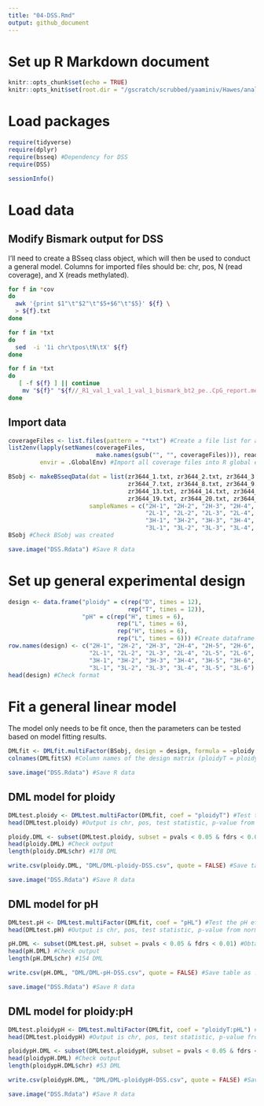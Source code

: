 ```yaml
---
title: "04-DSS.Rmd"
output: github_document
---
```


# Set up R Markdown document

```r
knitr::opts_chunk$set(echo = TRUE)
knitr::opts_knit$set(root.dir = "/gscratch/scrubbed/yaaminiv/Hawes/analyses/DSS") #Set root directory
```

# Load packages

```r
require(tidyverse)
require(dplyr)
require(bsseq) #Dependency for DSS
require(DSS)
```

```r
sessionInfo()
```

# Load data

## Modify Bismark output for DSS

I'll need to create a BSseq class object, which will then be used to conduct a general model. Columns for imported files should be: chr, pos, N (read coverage), and X (reads methylated).

```bash
for f in *cov
do
  awk '{print $1"\t"$2"\t"$5+$6"\t"$5}' ${f} \
  > ${f}.txt
done
```

```bash
for f in *txt
do
  sed  -i '1i chr\tpos\tN\tX' ${f}
done
```

```bash
for f in *txt
do
   [ -f ${f} ] || continue
    mv "${f}" "${f//_R1_val_1_val_1_val_1_bismark_bt2_pe..CpG_report.merged_CpG_evidence.cov/}"
done
```

## Import data

```r
coverageFiles <- list.files(pattern = "*txt") #Create a file list for all 24 files to import
list2env(lapply(setNames(coverageFiles,
                         make.names(gsub("", "", coverageFiles))), read.table, header = TRUE),
         envir = .GlobalEnv) #Import all coverage files into R global environment, using first line as header
```

```r
BSobj <- makeBSseqData(dat = list(zr3644_1.txt, zr3644_2.txt, zr3644_3.txt, zr3644_4.txt, zr3644_5.txt, zr3644_6.txt,
                                  zr3644_7.txt, zr3644_8.txt, zr3644_9.txt, zr3644_10.txt, zr3644_11.txt, zr3644_12.txt,
                                  zr3644_13.txt, zr3644_14.txt, zr3644_15.txt, zr3644_16.txt, zr3644_17.txt, zr3644_18.txt,
                                  zr3644_19.txt, zr3644_20.txt, zr3644_21.txt, zr3644_22.txt, zr3644_23.txt, zr3644_24.txt),
                       sampleNames = c("2H-1", "2H-2", "2H-3", "2H-4", "2H-5", "2H-6",
                                       "2L-1", "2L-2", "2L-3", "2L-4", "2L-5", "2L-6",
                                       "3H-1", "3H-2", "3H-3", "3H-4", "3H-5", "3H-6",
                                       "3L-1", "3L-2", "3L-3", "3L-4", "3L-5", "3L-6")) #Make BSseq object. dat = list of dataframes with coverage information. sampleNames = sample names.
BSobj #Check BSobj was created
```

```r
save.image("DSS.Rdata") #Save R data
```

# Set up general experimental design

```r
design <- data.frame("ploidy" = c(rep("D", times = 12),
                                  rep("T", times = 12)),
                     "pH" = c(rep("H", times = 6),
                               rep("L", times = 6),
                               rep("H", times = 6),
                               rep("L", times = 6))) #Create dataframe with experimental design information
row.names(design) <- c("2H-1", "2H-2", "2H-3", "2H-4", "2H-5", "2H-6",
                       "2L-1", "2L-2", "2L-3", "2L-4", "2L-5", "2L-6",
                       "3H-1", "3H-2", "3H-3", "3H-4", "3H-5", "3H-6",
                       "3L-1", "3L-2", "3L-3", "3L-4", "3L-5", "3L-6") #Set sampleID as rownames
head(design) #Check format
```

# Fit a general linear model

The model only needs to be fit once, then the parameters can be tested based on model fitting results.

```r
DMLfit <- DMLfit.multiFactor(BSobj, design = design, formula = ~ploidy + pH + ploidy:pH) #Formula: intercept, additive effect of ploidy and pH, and interaction
colnames(DMLfit$X) #Column names of the design matrix (ploidyT = ploidy triploid, pHL = pH low, ploidyT:pHL = interaction)
```

```r
save.image("DSS.Rdata") #Save R data
```

## DML model for ploidy

```r
DMLtest.ploidy <- DMLtest.multiFactor(DMLfit, coef = "ploidyT") #Test the ploidy effect
head(DMLtest.ploidy) #Output is chr, pos, test statistic, p-value from normal distribution, and FDR.
```

```r
ploidy.DML <- subset(DMLtest.ploidy, subset = pvals < 0.05 & fdrs < 0.01) #Obtain loci with p-value < 0.05 and FDR < 0.01
head(ploidy.DML) #Check output
length(ploidy.DML$chr) #178 DML
```

```r
write.csv(ploidy.DML, "DML/DML-ploidy-DSS.csv", quote = FALSE) #Save table as .csv

save.image("DSS.Rdata") #Save R data
```

## DML model for pH

```r
DMLtest.pH <- DMLtest.multiFactor(DMLfit, coef = "pHL") #Test the pH effect
head(DMLtest.pH) #Output is chr, pos, test statistic, p-value from normal distribution, and FDR.
```

```r
pH.DML <- subset(DMLtest.pH, subset = pvals < 0.05 & fdrs < 0.01) #Obtain loci with p-value < 0.05 and FDR < 0.01
head(pH.DML) #Check output
length(pH.DML$chr) #154 DML
```

```r
write.csv(pH.DML, "DML/DML-pH-DSS.csv", quote = FALSE) #Save table as .csv

save.image("DSS.Rdata") #Save R data
```

## DML model for ploidy:pH

```r
DMLtest.ploidypH <- DMLtest.multiFactor(DMLfit, coef = "ploidyT:pHL") #Test the ploidy-pH interaction
head(DMLtest.ploidypH) #Output is chr, pos, test statistic, p-value from normal distribution, and FDR.
```

```r
ploidypH.DML <- subset(DMLtest.ploidypH, subset = pvals < 0.05 & fdrs < 0.01) #Obtain loci with p-value < 0.05 and FDR < 0.01
head(ploidypH.DML) #Check output
length(ploidypH.DML$chr) #53 DML
```

```r
write.csv(ploidypH.DML, "DML/DML-ploidypH-DSS.csv", quote = FALSE) #Save table as .csv

save.image("DSS.Rdata") #Save R data
```


